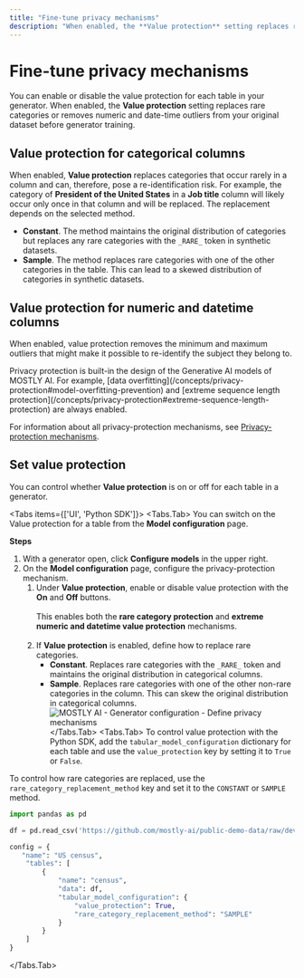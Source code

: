 ```yaml
---
title: "Fine-tune privacy mechanisms"
description: "When enabled, the **Value protection** setting replaces rare categories or removes numeric and date-time outliers from your original dataset before generator training."
---
```


# Fine-tune privacy mechanisms

You can enable or disable the value protection for each table in your generator. When enabled, the **Value protection** setting replaces rare categories or removes numeric and date-time outliers from your original dataset before generator training.

## Value protection for categorical columns

When enabled, **Value protection** replaces categories that occur rarely in a column and can, therefore, pose a re-identification risk. For example, the category of **President of the United States** in a **Job title** column will likely occur only once in that column and will be replaced. The replacement depends on the selected method.
* **Constant**. The method maintains the original distribution of categories but replaces any rare categories with the `_RARE_` token in synthetic datasets.
* **Sample**. The method replaces rare categories with one of the other categories in the table. This can lead to a skewed distribution of categories in synthetic datasets.

## Value protection for numeric and datetime columns

When enabled, value protection removes the minimum and maximum outliers that might make it possible to re-identify the subject they belong to.

<Callout>
Privacy protection is built-in the design of the Generative AI models of MOSTLY AI. For example, [data overfitting](/concepts/privacy-protection#model-overfitting-prevention) and [extreme sequence length protection](/concepts/privacy-protection#extreme-sequence-length-protection) are always enabled.

For information about all privacy-protection mechanisms, see [Privacy-protection mechanisms](/concepts/privacy-protection).
</Callout>

## Set value protection

You can control whether **Value protection** is on or off for each table in a generator.

<Tabs items={['UI', 'Python SDK']}>
<Tabs.Tab>
You can switch on the Value protection for a table from the **Model configuration** page.

**Steps**

1. With a generator open, click **Configure models** in the upper right.
2. On the **Model configuration** page, configure the privacy-protection mechanism.
   1. Under **Value protection**, enable or disable value protection with the **On** and **Off** buttons.
      <br /><br />This enables both the **rare category protection** and **extreme numeric and datetime value protection** mechanisms.
      <br /><br />
   2. If **Value protection** is enabled, define how to replace rare categories.
      * **Constant**. Replaces rare categories with the `_RARE_` token and maintains the original distribution in categorical columns.
      * **Sample**. Replaces rare categories with one of the other non-rare categories in the column. This can skew the original distribution in categorical columns.
         <Image
            src="/docimages/generators/fine-tune-privacy-mechanisms/01-value-protection-configuration.webp"
            alt="MOSTLY AI - Generator configuration - Define privacy mechanisms"
            width={900}
            height={300}
         />
</Tabs.Tab>
<Tabs.Tab>
To control value protection with the Python SDK, add the `tabular_model_configuration` dictionary for each table and use the `value_protection` key by setting it to `True` or `False`.

To control how rare categories are replaced, use the `rare_category_replacement_method` key and set it to the `CONSTANT` or `SAMPLE` method.

```python filename="python" copy {11-14}
import pandas as pd

df = pd.read_csv('https://github.com/mostly-ai/public-demo-data/raw/dev/census/census.csv.gz')

config = {
   "name": "US census",
    "tables": [
        {
            "name": "census",
            "data": df,
            "tabular_model_configuration": {
                "value_protection": True,
                "rare_category_replacement_method": "SAMPLE"
            }
        }
    ]
}
```
</Tabs.Tab>
</Tabs>
